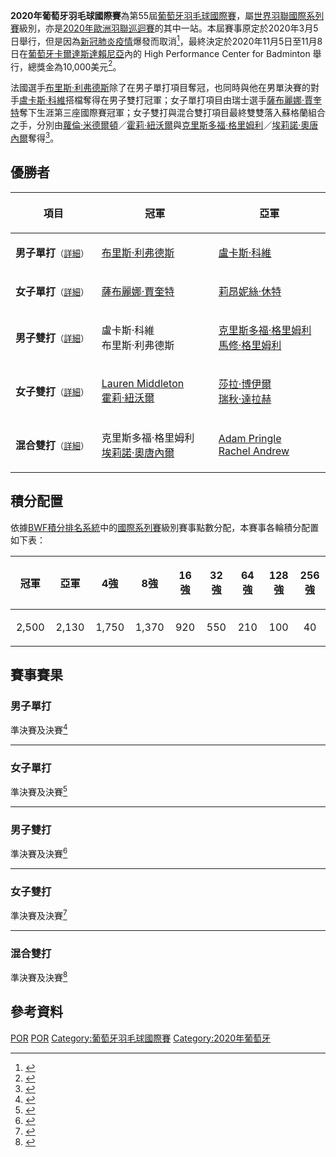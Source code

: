 {{noteTA|G1=Badminton}}
{{infobox badminton event
|name           = 2020年葡萄牙羽毛球國際賽
|image          = 
|size           = 
|caption        =
|dates          = 2020年11月5日－11月8日
|number_edition = 第55屆
|level          = 302
|prize_money    = 10,000美元
|location       = {{POR}}[[卡爾達斯達賴尼亞|卡爾達斯達賴尼亞]]
|venue          = Badminton High Performance Sports Centre
|previous       = 2019年葡萄牙羽毛球國際賽 
|next           = 2021年葡萄牙羽毛球國際賽
}}
'''2020年葡萄牙羽毛球國際賽'''為第55屆[[葡萄牙羽毛球國際賽|葡萄牙羽毛球國際賽]]，屬[[世界羽聯第三等別賽事|世界羽聯國際系列賽]]級別，亦是[[2020年歐洲羽聯巡迴賽|2020年歐洲羽聯巡迴賽]]的其中一站。本屆賽事原定於2020年3月5日舉行，但是因為[[新冠肺炎疫情|新冠肺炎疫情]]爆發而取消<ref>{{cite news|title=Coronavirus effect: Portuguese International Badminton Championships cancelled|url=https://timesofindia.indiatimes.com/sports/badminton/coronavirus-effect-portuguese-international-badminton-championships-cancelled/articleshow/74444622.cms|newspaper=[[印度時報|印度時報]]|date=2020-03-02|accessdate=2020-12-20|language=en|archive-date=2020-07-07|archive-url=https://web.archive.org/web/20200707145555/https://timesofindia.indiatimes.com/sports/badminton/coronavirus-effect-portuguese-international-badminton-championships-cancelled/articleshow/74444622.cms|dead-url=no}}</ref>，最終決定於2020年11月5日至11月8日在[[葡萄牙|葡萄牙]][[卡爾達斯達賴尼亞|卡爾達斯達賴尼亞]]內的 High Performance Center for Badminton 舉行，總獎金為10,000美元<ref>{{cite web|title=Prospectus - 55 Portuguese International Championships 2020|url=https://extranet.bwfbadminton.com/docs/events/3612/docs/Invitation%20-%2055%20Portuguese%20International%202020%20November%20-%20final.pdf|publisher=Federação Portuguesa de Badminton|accessdate=2020-12-20|language=en|archive-date=2020-11-03|archive-url=https://web.archive.org/web/20201103201213/https://extranet.bwfbadminton.com/docs/events/3612/docs/Invitation%20-%2055%20Portuguese%20International%202020%20November%20-%20final.pdf|dead-url=no}}</ref>。

法國選手[[布里斯·利弗德斯|布里斯·利弗德斯]]除了在男子單打項目奪冠，也同時與他在男單決賽的對手[[盧卡斯·科維|盧卡斯·科維]]搭檔奪得在男子雙打冠軍；女子單打項目由瑞士選手[[薩布麗娜·賈奎特|薩布麗娜·賈奎特]]奪下生涯第三座國際賽冠軍；女子雙打與混合雙打項目最終雙雙落入蘇格蘭組合之手，分別由[[Lauren_Middleton|蘿倫·米德爾頓]]／[[霍莉·紐沃爾|霍莉·紐沃爾]]與[[克里斯多福·格里姆利|克里斯多福·格里姆利]]／[[埃莉諾·奧唐內爾|埃莉諾·奧唐內爾]]奪得<ref>{{cite news|title=Double gold for Leverdez and Scotland|url=http://www.badmintoneurope.com/cms/default.aspx?clubid=4685&m=8404567&cmsid=239&pageid=5381|publisher=[[歐洲羽毛球聯合會|歐洲羽毛球聯合會]]|date=2020-11-09|accessdate=2020-12-20|language=en|archive-date=2020-11-30|archive-url=https://web.archive.org/web/20201130234947/http://www.badmintoneurope.com/cms/default.aspx?clubid=4685&m=8404567&cmsid=239&pageid=5381|dead-url=no}}</ref>。

== 優勝者 ==
{| class=wikitable style="font-size:small"
!width="200"|項目
!width="250"|冠軍
!width="250"|亞軍
|-
|'''男子單打'''<small>（[[#男子單打|詳細]]）</small>
|{{flagicon|FRA}} [[布里斯·利弗德斯|布里斯·利弗德斯]]
|{{flagicon|FRA}} [[盧卡斯·科維|盧卡斯·科維]]
|-
|'''女子單打'''<small>（[[#女子單打|詳細]]）</small>
|{{flagicon|SWI}} [[薩布麗娜·賈奎特|薩布麗娜·賈奎特]]
|{{flagicon|FRA}} [[莉昂妮絲·休特|莉昂妮絲·休特]]
|-
|'''男子雙打'''<small>（[[#男子雙打|詳細]]）</small>
|{{flagicon|FRA}} 盧卡斯·科維<br/>{{flagicon|FRA}} 布里斯·利弗德斯
|{{flagicon|SCO}} [[克里斯多福·格里姆利|克里斯多福·格里姆利]]<br/>{{flagicon|SCO}} [[馬修·格里姆利|馬修·格里姆利]]
|-
|'''女子雙打'''<small>（[[#女子雙打|詳細]]）</small>
|{{flagicon|SCO}} [[Lauren_Middleton|Lauren Middleton]]<br/>{{flagicon|SCO}} [[霍莉·紐沃爾|霍莉·紐沃爾]]
|{{flagicon|IRL}} [[莎拉·博伊爾|莎拉·博伊爾]]<br/>{{flagicon|IRL}} [[瑞秋·達拉赫|瑞秋·達拉赫]]
|-
|'''混合雙打'''<small>（[[#混合雙打|詳細]]）</small>
|{{flagicon|SCO}} 克里斯多福·格里姆利<br/>{{flagicon|SCO}} [[埃莉諾·奧唐內爾|埃莉諾·奧唐內爾]]
|{{flagicon|SCO}} [[Adam_Pringle|Adam Pringle]]<br/>{{flagicon|SCO}} [[Rachel_Andrew|Rachel Andrew]]
|}

== 積分配置 ==
依據[[世界羽聯世界排名#2018-2021年賽制|BWF積分排名系統]]中的[[世界羽聯第三等別賽事|國際系列賽]]級別賽事點數分配，本賽事各輪積分配置如下表：
{| class="wikitable" style="font-size:small"
|-
!width=75|冠軍
!width=75|亞軍
!width=75|4強
!width=75|8強
!width=75|16強
!width=75|32強
!width=75|64強
!width=75|128強
!width=75|256強
|-
|align=center|2,500
|align=center|2,130
|align=center|1,750
|align=center|1,370
|align=center|920
|align=center|550
|align=center|210
|align=center|100
|align=center|40
|}

== 賽事賽果 ==
=== 男子單打 ===
;準決賽及決賽<ref name="MS">{{cite web|title=55 Portuguese International Championships 2020 男子單打|url=https://bwf.tournamentsoftware.com/sport/draw.aspx?id=9990ADEE-59DF-49F5-85E7-6BC37541D11E&draw=2|website=bwf.tournamentsoftware.com|accessdate=2020-12-20|language=en|archive-date=2020-11-04|archive-url=https://web.archive.org/web/20201104184343/https://bwf.tournamentsoftware.com/sport/draw.aspx?id=9990ADEE-59DF-49F5-85E7-6BC37541D11E&draw=2|dead-url=no}}</ref>
{{4TeamBracket-Tennis3-v2
| team-width=200
| RD1-seed1=1
| RD1-team1='''{{flagicon|FRA}} [[布里斯·利弗德斯|布里斯·利弗德斯]]
| RD1-score1-1='''21
| RD1-score1-2='''22
| RD1-score1-3=
| RD1-seed2=4
| RD1-team2={{flagicon|ESP}} [[路易斯·恩里克·佩納爾弗|路易斯·恩里克·佩納爾弗]]
| RD1-score2-1=19
| RD1-score2-2=20
| RD1-score2-3=

| RD1-seed3=3
| RD1-team3='''{{flagicon|FRA}} [[盧卡斯·科維|盧卡斯·科維]]
| RD1-score3-1=16
| RD1-score3-2='''21
| RD1-score3-3='''21
| RD1-seed4=2
| RD1-team4={{flagicon|ESP}} [[巴勃羅·阿維安|巴勃羅·阿維安]]
| RD1-score4-1='''21
| RD1-score4-2=17
| RD1-score4-3=10

| RD2-seed1=1
| RD2-team1='''{{flagicon|FRA}} 布里斯·利弗德斯
| RD2-score1-1='''21
| RD2-score1-2='''21
| RD2-score1-3=
| RD2-seed2=3
| RD2-team2={{flagicon|FRA}} 盧卡斯·科維
| RD2-score2-1=10
| RD2-score2-2=12
| RD2-score2-3=
}}
----

=== 女子單打 ===
;準決賽及決賽<ref name="WS">{{cite web|title=55 Portuguese International Championships 2020 女子單打|url=https://bwf.tournamentsoftware.com/sport/draw.aspx?id=9990ADEE-59DF-49F5-85E7-6BC37541D11E&draw=4|website=bwf.tournamentsoftware.com|accessdate=2020-12-20|language=en|archive-date=2020-12-20|archive-url=https://web.archive.org/web/20201220143453/https://bwf.tournamentsoftware.com/sport/draw.aspx?id=9990ADEE-59DF-49F5-85E7-6BC37541D11E&draw=4|dead-url=no}}</ref>
{{4TeamBracket-Tennis3-v2
| team-width=200
| RD1-seed1=1
| RD1-team1='''{{flagicon|SWI}} [[薩布麗娜·賈奎特|薩布麗娜·賈奎特]]
| RD1-score1-1='''21
| RD1-score1-2='''21
| RD1-score1-3=
| RD1-seed2=8
| RD1-team2={{flagicon|IRL}} [[瑞秋·達拉赫|瑞秋·達拉赫]]
| RD1-score2-1=15
| RD1-score2-2=14
| RD1-score2-3=

| RD1-seed3=6
| RD1-team3={{flagicon|SWI}} [[珍吉拉·施塔德爾曼|珍吉拉·施塔德爾曼]]
| RD1-score3-1=19
| RD1-score3-2='''21
| RD1-score3-3=14
| RD1-seed4=7
| RD1-team4='''{{flagicon|FRA}} [[莉昂妮絲·休特|莉昂妮絲·休特]]
| RD1-score4-1='''21
| RD1-score4-2=17
| RD1-score4-3='''21

| RD2-seed1=1
| RD2-team1='''{{flagicon|SWI}} 薩布麗娜·賈奎特
| RD2-score1-1='''21
| RD2-score1-2='''21
| RD2-score1-3=
| RD2-seed2=7
| RD2-team2={{flagicon|FRA}} 莉昂妮絲·休特
| RD2-score2-1=10
| RD2-score2-2=11
| RD2-score2-3=
}}
----

=== 男子雙打 ===
;準決賽及決賽<ref name="MD">{{cite web|title=55 Portuguese International Championships 2020 男子雙打|url=https://bwf.tournamentsoftware.com/sport/draw.aspx?id=9990ADEE-59DF-49F5-85E7-6BC37541D11E&draw=5|website=bwf.tournamentsoftware.com|accessdate=2020-12-20|language=en|archive-date=2020-12-20|archive-url=https://web.archive.org/web/20201220143539/https://bwf.tournamentsoftware.com/sport/draw.aspx?id=9990ADEE-59DF-49F5-85E7-6BC37541D11E&draw=5|dead-url=no}}</ref>
{{4TeamBracket-Tennis3-v2
| team-width=200
| RD1-seed1=1
| RD1-team1='''{{flagicon|SCO}} [[克里斯多福·格里姆利|克里斯多福·格里姆利]]<br/> {{flagicon|SCO}} [[馬修·格里姆利|馬修·格里姆利]]
| RD1-score1-1='''21
| RD1-score1-2='''21
| RD1-score1-3=
| RD1-seed2=
| RD1-team2={{flagicon|ITA}} [[Enrico_Baroni|Enrico Baroni]]<br/> {{flagicon|ITA}} [[喬瓦尼·托蒂|喬瓦尼·托蒂]]
| RD1-score2-1=17
| RD1-score2-2=14
| RD1-score2-3=

| RD1-seed3=
| RD1-team3='''{{flagicon|FRA}} [[盧卡斯·科維|盧卡斯·科維]]<br/> {{flagicon|FRA}} [[布里斯·利弗德斯|布里斯·利弗德斯]]
| RD1-score3-1='''21
| RD1-score3-2='''22
| RD1-score3-3=
| RD1-seed4=2
| RD1-team4={{flagicon|DEN}} [[埃米爾·勞里岑|埃米爾·勞里岑]]<br/> {{flagicon|DEN}} [[馬德斯·默霍爾姆|馬德斯·默霍爾姆]]
| RD1-score4-1=15
| RD1-score4-2=20
| RD1-score4-3=

| RD2-seed1=1
| RD2-team1={{flagicon|SCO}} 克里斯多福·格里姆利<br/> {{flagicon|SCO}} 馬修·格里姆利
| RD2-score1-1=24
| RD2-score1-2=22
| RD2-score1-3=
| RD2-seed2=
| RD2-team2='''{{flagicon|FRA}} 盧卡斯·科維<br/> {{flagicon|FRA}} 布里斯·利弗德斯
| RD2-score2-1='''26
| RD2-score2-2='''24
| RD2-score2-3=
}}
----

=== 女子雙打 ===
;準決賽及決賽<ref name="WD">{{cite web|title=55 Portuguese International Championships 2020 女子雙打|url=https://bwf.tournamentsoftware.com/sport/draw.aspx?id=9990ADEE-59DF-49F5-85E7-6BC37541D11E&draw=6|website=bwf.tournamentsoftware.com|accessdate=2020-12-20|language=en|archive-date=2020-12-20|archive-url=https://web.archive.org/web/20201220143510/https://bwf.tournamentsoftware.com/sport/draw.aspx?id=9990ADEE-59DF-49F5-85E7-6BC37541D11E&draw=6|dead-url=no}}</ref>
{{4TeamBracket-Tennis3-v2
| team-width=200
| RD1-seed1=
| RD1-team1={{flagicon|SCO}} [[埃莉諾·奧唐內爾|埃莉諾·奧唐內爾]]<br/> {{flagicon|SCO}} [[Sarah_Sidebottom|Sarah Sidebottom]]
| RD1-score1-1=19
| RD1-score1-2=13
| RD1-score1-3=
| RD1-seed2=
| RD1-team2='''{{flagicon|IRL}} [[莎拉·博伊爾|莎拉·博伊爾]]<br/> {{flagicon|IRL}} [[瑞秋·達拉赫|瑞秋·達拉赫]]
| RD1-score2-1='''21
| RD1-score2-2='''21
| RD1-score2-3=

| RD1-seed3=
| RD1-team3={{flagicon|SCO}} [[Rachel_Andrew|Rachel Andrew]]<br/> {{flagicon|SCO}} [[Rachel_Sugden|Rachel Sugden]]
| RD1-score3-1=20
| RD1-score3-2=12
| RD1-score3-3=
| RD1-seed4=
| RD1-team4='''{{flagicon|SCO}} [[Lauren_Middleton|Lauren Middleton]]<br/> {{flagicon|SCO}} [[霍莉·紐沃爾|霍莉·紐沃爾]]
| RD1-score4-1='''22
| RD1-score4-2='''21
| RD1-score4-3=

| RD2-seed1=
| RD2-team1={{flagicon|IRL}} 莎拉·博伊爾<br/> {{flagicon|IRL}} 瑞秋·達拉赫
| RD2-score1-1=20
| RD2-score1-2=23
| RD2-score1-3=
| RD2-seed2=
| RD2-team2='''{{flagicon|SCO}} Lauren Middleton<br/> {{flagicon|SCO}} 霍莉·紐沃爾
| RD2-score2-1='''22
| RD2-score2-2='''25
| RD2-score2-3=
}}
----

=== 混合雙打 ===
;準決賽及決賽<ref name="XD">{{cite web|title=55 Portuguese International Championships 2020 混合雙打|url=https://bwf.tournamentsoftware.com/sport/draw.aspx?id=9990ADEE-59DF-49F5-85E7-6BC37541D11E&draw=7|website=bwf.tournamentsoftware.com|accessdate=2020-12-20|language=en|archive-date=2020-12-20|archive-url=https://web.archive.org/web/20201220143544/https://bwf.tournamentsoftware.com/sport/draw.aspx?id=9990ADEE-59DF-49F5-85E7-6BC37541D11E&draw=7|dead-url=no}}</ref>
{{4TeamBracket-Tennis3-v2
| team-width=200
| RD1-seed1=1
| RD1-team1={{flagicon|POL}} [[帕維爾·斯梅洛夫斯基|帕維爾·斯梅洛夫斯基]]<br/> {{flagicon|POL}} [[馬格達萊納·斯維爾琴斯卡|馬格達萊納·斯維爾琴斯卡]]
| RD1-score1-1=18
| RD1-score1-2=17
| RD1-score1-3=
| RD1-seed2=3
| RD1-team2='''{{flagicon|SCO}} [[克里斯多福·格里姆利|克里斯多福·格里姆利]]<br/> {{flagicon|SCO}} [[埃莉諾·奧唐內爾|埃莉諾·奧唐內爾]]
| RD1-score2-1='''21
| RD1-score2-2='''21
| RD1-score2-3=

| RD1-seed3=
| RD1-team3={{flagicon|POL}} [[Wiktor_Trecki|Wiktor Trecki]]<br/> {{flagicon|POL}} [[維多利亞·阿達梅克|維多利亞·阿達梅克]]
| RD1-score3-1=12
| RD1-score3-2=20
| RD1-score3-3=
| RD1-seed4=
| RD1-team4='''{{flagicon|SCO}} [[Adam_Pringle|Adam Pringle]]<br/> {{flagicon|SCO}} [[Rachel_Andrew|Rachel Andrew]]
| RD1-score4-1='''21
| RD1-score4-2='''22
| RD1-score4-3=

| RD2-seed1=3
| RD2-team1='''{{flagicon|SCO}} 克里斯多福·格里姆利<br/> {{flagicon|SCO}} 埃莉諾·奧唐內爾
| RD2-score1-1='''21
| RD2-score1-2='''21
| RD2-score1-3=
| RD2-seed2=
| RD2-team2={{flagicon|SCO}} Adam Pringle<br/> {{flagicon|SCO}} Rachel Andrew
| RD2-score2-1=18
| RD2-score2-2=6
| RD2-score2-3=
}}

== 參考資料 ==
{{Reflist}}

{{portal bar|葡萄牙|羽毛球|border=no}}

[[Category:2020年世界羽聯國際系列賽|POR]]
[[Category:2020年歐洲羽聯巡迴賽|POR]]
[[Category:葡萄牙羽毛球國際賽|Category:葡萄牙羽毛球國際賽]]
[[Category:2020年葡萄牙|Category:2020年葡萄牙]]
